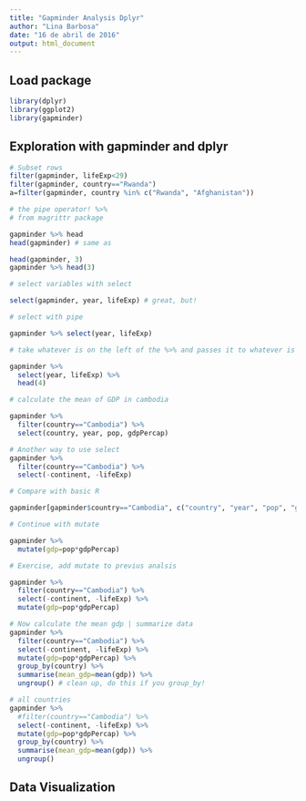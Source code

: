 ```yaml
---
title: "Gapminder Analysis Dplyr"
author: "Lina Barbosa"
date: "16 de abril de 2016"
output: html_document
---
```


## Load package 

```r

library(dplyr)
library(ggplot2)
library(gapminder)
```


## Exploration with gapminder and dplyr 

```r

# Subset rows
filter(gapminder, lifeExp<29)
filter(gapminder, country=="Rwanda")
a=filter(gapminder, country %in% c("Rwanda", "Afghanistan"))

# the pipe operator! %>%
# from magrittr package 

gapminder %>% head
head(gapminder) # same as 

head(gapminder, 3)
gapminder %>% head(3)

# select variables with select

select(gapminder, year, lifeExp) # great, but!

# select with pipe

gapminder %>% select(year, lifeExp)

# take whatever is on the left of the %>% and passes it to whatever is on the right, as the first argument 

gapminder %>% 
  select(year, lifeExp) %>% 
  head(4)

# calculate the mean of GDP in cambodia

gapminder %>% 
  filter(country=="Cambodia") %>% 
  select(country, year, pop, gdpPercap)

# Another way to use select 
gapminder %>% 
  filter(country=="Cambodia") %>% 
  select(-continent, -lifeExp)

# Compare with basic R

gapminder[gapminder$country=="Cambodia", c("country", "year", "pop", "gdpPercap")] # Not that nice

# Continue with mutate

gapminder %>% 
  mutate(gdp=pop*gdpPercap)

# Exercise, add mutate to previus analsis

gapminder %>% 
  filter(country=="Cambodia") %>% 
  select(-continent, -lifeExp) %>% 
  mutate(gdp=pop*gdpPercap)

# Now calculate the mean gdp | summarize data 
gapminder %>% 
  filter(country=="Cambodia") %>% 
  select(-continent, -lifeExp) %>% 
  mutate(gdp=pop*gdpPercap) %>% 
  group_by(country) %>% 
  summarise(mean_gdp=mean(gdp)) %>% 
  ungroup() # clean up, do this if you group_by!

# all countries 
gapminder %>% 
  #filter(country=="Cambodia") %>% 
  select(-continent, -lifeExp) %>% 
  mutate(gdp=pop*gdpPercap) %>% 
  group_by(country) %>% 
  summarise(mean_gdp=mean(gdp)) %>% 
  ungroup()
```

## Data Visualization 

```r

```


